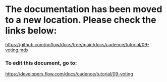 # The documentation has been moved to a new location. Please check the links below:

https://github.com/onflow/docs/tree/main/docs/cadence/tutorial/09-voting.mdx

### To edit this document, go to:

https://developers.flow.com/docs/cadence/tutorial/09-voting

